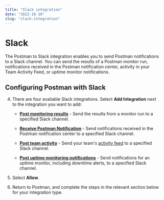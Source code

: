 ```yaml
---
title: "Slack integration"
date: "2022-10-10"
slug: "slack-integration"
---
```



# Slack

The Postman to Slack integration enables you to send Postman notifications to a Slack channel. You can send the results of a Postman monitor run, notifications received in the Postman notification center, activity in your Team Activity Feed, or uptime monitor notifications.

## Configuring Postman with Slack

<IntegrationSnippet integration="Slack" />

4. There are four available Slack integrations. Select **Add Integration** next to the integration you want to add:

    * **[Post monitoring results](#send-your-monitor-run-results-to-slack)** - Send the results from a monitor run to a specified Slack channel.

    * **[Receive Postman Notification](#receive-postman-notifications-in-slack)** - Send notifications received in the Postman notification center to a specified Slack channel.

    * **[Post team activity](#add-an-activity-feed-to-slack)** - Send your team's [activity feed](/docs/collaborating-in-postman/using-workspaces/changelog-and-restoring-collections/#accessing-the-activity-feed-from-postman) to a specified Slack channel.

    * **[Post uptime monitoring notifications](#send-uptime-monitor-notifications-to-slack)** - Send notifications for an uptime monitor, including downtime alerts, to a specified Slack channel.

1. Select **Allow**.
1. Return to Postman, and complete the steps in the relevant section below for your integration type.